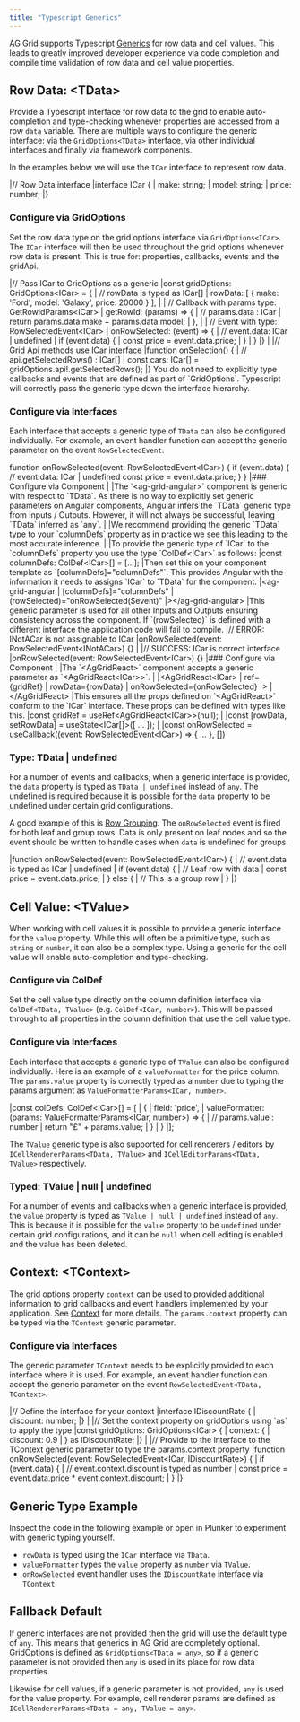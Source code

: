 ```yaml
---
title: "Typescript Generics"
---
```


AG Grid supports Typescript [Generics](https://www.typescriptlang.org/docs/handbook/2/generics.html) for row data and cell values. This leads to greatly improved developer experience via code completion and compile time validation of row data and cell value properties.

## Row Data: \<TData\>

Provide a Typescript interface for row data to the grid to enable auto-completion and type-checking whenever properties are accessed from a row `data` variable. There are multiple ways to configure the generic interface: via the `GridOptions<TData>` interface, via other individual interfaces and finally via framework components.

In the examples below we will use the `ICar` interface to represent row data.

<snippet transform={false} langauge="ts"> 
|// Row Data interface
|interface ICar {
|    make: string;
|    model: string;
|    price: number;
|}
</snippet>

### Configure via GridOptions

Set the row data type on the grid options interface via `GridOptions<ICar>`. The `ICar` interface will then be used throughout the grid options whenever row data is present. This is true for: properties, callbacks, events and the gridApi.

<snippet transform={false} langauge="ts"> 
|// Pass ICar to GridOptions as a generic
|const gridOptions: GridOptions&lt;ICar> = {
|    // rowData is typed as ICar[]
|    rowData: [ { make: 'Ford', model: 'Galaxy', price: 20000 } ],
|
|    // Callback with params type: GetRowIdParams&lt;ICar>
|    getRowId: (params) => {
|        // params.data : ICar
|        return params.data.make + params.data.model;
|    },
|
|    // Event with type: RowSelectedEvent&lt;ICar>
|    onRowSelected: (event) => {
|        // event.data: ICar | undefined
|        if (event.data) {
|            const price = event.data.price;
|        }
|    }
|}
|
|// Grid Api methods use ICar interface
|function onSelection() {
|  // api.getSelectedRows() : ICar[]
|  const cars: ICar[] = gridOptions.api!.getSelectedRows();  
|}
</snippet>

<note>
You do not need to explicitly type callbacks and events that are defined as part of `GridOptions`. Typescript will correctly pass the generic type down the interface hierarchy.
</note>

### Configure via Interfaces

Each interface that accepts a generic type of `TData` can also be configured individually. For example, an event handler function can accept the generic parameter on the event `RowSelectedEvent`.

<snippet transform={false} language="ts">
function onRowSelected(event: RowSelectedEvent&lt;ICar>) {
    if (event.data) {
        // event.data: ICar | undefined
        const price = event.data.price;
    }
}
</snippet>

<framework-specific-section frameworks="angular">
|### Configure via Component
|
|The `&lt;ag-grid-angular>` component is generic with respect to `TData`. As there is no way to explicitly set generic parameters on Angular components, Angular infers the `TData` generic type from Inputs / Outputs. However, it will not always be successful, leaving `TData` inferred as `any`. 
|
|We recommend providing the generic `TData` type to  your `columnDefs` property as in practice we see this leading to the most accurate inference.
|
|To provide the generic type of `ICar` to the `columnDefs` property you use the type `ColDef&lt;ICar>` as follows:
</framework-specific-section>

<framework-specific-section frameworks="angular">
<snippet transform={false} language="ts">
|const columnDefs: ColDef&lt;ICar>[] = [...];
</snippet>
</framework-specific-section>

<framework-specific-section frameworks="angular">
|Then set this on your component template as `[columnDefs]="columnDefs"`. This provides Angular with the information it needs to assigns `ICar` to `TData` for the component.
</framework-specific-section>

<framework-specific-section frameworks="angular">
<snippet transform={false} language="html">
|&lt;ag-grid-angular 
|    [columnDefs]="columnDefs"    
|    (rowSelected)="onRowSelected($event)"
|>&lt;/ag-grid-angular>
</snippet>
</framework-specific-section>

<framework-specific-section frameworks="angular">
|This generic parameter is used for all other Inputs and Outputs ensuring consistency across the component. If `(rowSelected)` is defined with a different interface the application code will fail to compile.
</framework-specific-section>

<framework-specific-section frameworks="angular">
<snippet transform={false} language="ts">
|// ERROR: INotACar is not assignable to ICar
|onRowSelected(event: RowSelectedEvent&lt;INotACar>) {}
|
|// SUCCESS: ICar is correct interface
|onRowSelected(event: RowSelectedEvent&lt;ICar>) {}
</snippet>
</framework-specific-section>

<framework-specific-section frameworks="react">
<snippet transform={false} language="ts">
|### Configure via Component
|
|The `&lt;AgGridReact>` component accepts a generic parameter as `&lt;AgGridReact&lt;ICar>>`.
|
</snippet>
</framework-specific-section>

<framework-specific-section frameworks="react">
<snippet transform={false} language="jsx">
|&lt;AgGridReact&lt;ICar>
|    ref={gridRef}
|    rowData={rowData}
|    onRowSelected={onRowSelected}
|>
|&lt;/AgGridReact>
</snippet>
</framework-specific-section>

<framework-specific-section frameworks="react">
|This ensures all the props defined on `&lt;AgGridReact>` conform to the `ICar` interface. These props can be defined with types like this.
</framework-specific-section>

<framework-specific-section frameworks="react">
<snippet transform={false} language="ts">
|const gridRef = useRef&lt;AgGridReact&lt;ICar>>(null);
|
|const [rowData, setRowData] = useState&lt;ICar[]>([ ... ]);
|
|const onRowSelected = useCallback((event: RowSelectedEvent&lt;ICar>) => { ... }, [])
</snippet>
</framework-specific-section>

### Type: TData | undefined

For a number of events and callbacks, when a generic interface is provided, the `data` property is typed as `TData | undefined` instead of `any`. The undefined is required because it is possible for the `data` property to be undefined under certain grid configurations. 

A good example of this is [Row Grouping](/grouping). The `onRowSelected` event is fired for both leaf and group rows. Data is only present on leaf nodes and so the event should be written to handle cases when `data` is undefined for groups.

<snippet transform={false} langauge="ts">
|function onRowSelected(event: RowSelectedEvent&lt;ICar>) {
|    // event.data is typed as ICar | undefined
|    if (event.data) {
|        // Leaf row with data
|        const price = event.data.price;
|    } else {
|        // This is a group row
|    }
|}
</snippet>

## Cell Value: \<TValue\>

When working with cell values it is possible to provide a generic interface for the `value` property. While this will often be a primitive type, such as `string` or `number`, it can also be a complex type. Using a generic for the cell value will enable auto-completion and type-checking.

### Configure via ColDef

Set the cell value type directly on the column definition interface via `ColDef<TData, TValue>` (e.g. `ColDef<ICar, number>`). This will be passed through to all properties in the column definition that use the cell value type.

### Configure via Interfaces

Each interface that accepts a generic type of `TValue` can also be configured individually. Here is an example of a `valueFormatter` for the price column. The `params.value` property is correctly typed as a `number` due to typing the params argument as `ValueFormatterParams<ICar, number>`.

<snippet transform={false} langauge="ts">
|const colDefs: ColDef&lt;ICar>[] = [
|     {
|        field: 'price',
|        valueFormatter: (params: ValueFormatterParams&lt;ICar, number>) => {
|            // params.value : number
|            return "£" + params.value;
|        }
|    }
|];
</snippet>

The `TValue` generic type is also supported for cell renderers / editors by `ICellRendererParams<TData, TValue>` and `ICellEditorParams<TData, TValue>` respectively.

### Typed: TValue | null | undefined

For a number of events and callbacks when a generic interface is provided, the `value` property is typed as `TValue | null | undefined` instead of `any`. This is because it is possible for the `value` property to be `undefined` under certain grid configurations, and it can be `null` when cell editing is enabled and the value has been deleted.

## Context: \<TContext\>

The grid options property `context` can be used to provided additional information to grid callbacks and event handlers implemented by your application. See [Context](/context) for more details. The `params.context` property can be typed via the `TContext` generic parameter.

### Configure via Interfaces

The generic parameter `TContext` needs to be explicitly provided to each interface where it is used.  For example, an event handler function can accept the generic parameter on the event `RowSelectedEvent<TData, TContext>`. 

<snippet transform={false} langauge="ts">
|// Define the interface for your context
|interface IDiscountRate {
|    discount: number;
|}
|
|// Set the context property on gridOptions using `as` to apply the type
|const gridOptions: GridOptions&lt;ICar> {
|    context: {
|        discount: 0.9
|    } as IDiscountRate;
|}
|
|// Provide to the interface to the TContext generic parameter to type the params.context property
|function onRowSelected(event: RowSelectedEvent&lt;ICar, IDiscountRate>) {
|    if (event.data) {
|        // event.context.discount is typed as number
|        const price = event.data.price * event.context.discount;
|    }
|}
</snippet>


## Generic Type Example

Inspect the code in the following example or open in Plunker to experiment with generic typing yourself.

- `rowData` is typed using the `ICar` interface via `TData`.
- `valueFormatter` types the `value` property as `number` via `TValue`.
- `onRowSelected` event handler uses the `IDiscountRate` interface via `TContext`.

<GridExampleRunner title='Generic Types' name='generic' type='generated' options='{ "exampleHeight": 500 }'></GridExampleRunner>

## Fallback Default

If generic interfaces are not provided then the grid will use the default type of `any`. This means that generics in AG Grid are completely optional. GridOptions is defined as `GridOptions<TData = any>`, so if a generic parameter is not provided then `any` is used in its place for row data properties. 

Likewise for cell values, if a generic parameter is not provided, `any` is used for the value property. For example, cell renderer params are defined as `ICellRendererParams<TData = any, TValue = any>`.

